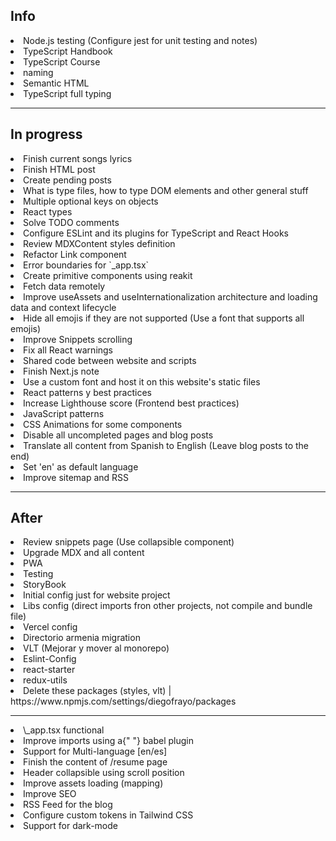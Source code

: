 ## Info

<Collapsible title="Priority">
  <ToDoList>
    <li>Node.js testing (Configure jest for unit testing and notes)</li>
    <li>TypeScript Handbook</li>
    <li>TypeScript Course</li>
  </ToDoList>
</Collapsible>

<Collapsible title="Best practices checklist">
  <ToDoList>
    <li>
      <Link href="https://github.com/kettanaito/naming-cheatsheet">naming</Link>
    </li>
    <li>Semantic HTML</li>
    <li>TypeScript full typing</li>
  </ToDoList>
</Collapsible>

---

## In progress

<Collapsible title="Content">
  <ToDoList>
    <li>Finish current songs lyrics</li>
    <li>Finish HTML post</li>
    <li>Create pending posts</li>
  </ToDoList>
</Collapsible>

<Collapsible title="TypeScript">
  <ToDoList>
    <li>What is type files, how to type DOM elements and other general stuff</li>
    <li>Multiple optional keys on objects</li>
    <li>React types</li>
    <li>Solve TODO comments</li>
    <li>Configure ESLint and its plugins for TypeScript and React Hooks</li>
  </ToDoList>
</Collapsible>

<Collapsible title="Challenges">
  <ToDoList>
    <li>Review MDXContent styles definition</li>
    <li>Refactor Link component</li>
    <li>Error boundaries for `_app.tsx`</li>
    <li>Create primitive components using reakit</li>
    <li>Fetch data remotely</li>
    <li>
      Improve useAssets and useInternationalization architecture and loading data and
      context lifecycle
    </li>
    <li>
      Hide all emojis if they are not supported (Use a font that supports all emojis)
    </li>
    <li>Improve Snippets scrolling</li>
    <li>Fix all React warnings</li>
    <li>Shared code between website and scripts</li>
  </ToDoList>
</Collapsible>

<Collapsible title="Learning">
  <ToDoList>
    <li>Finish Next.js note</li>
    <li>Use a custom font and host it on this website's static files</li>
    <li>React patterns y best practices</li>
    <li>Increase Lighthouse score (Frontend best practices)</li>
    <li>JavaScript patterns</li>
    <li>CSS Animations for some components</li>
  </ToDoList>
</Collapsible>

<Collapsible title="English">
  <ToDoList>
    <li data-completed>Disable all uncompleted pages and blog posts</li>
    <li>Translate all content from Spanish to English (Leave blog posts to the end)</li>
    <li>Set 'en' as default language</li>
    <li>Improve sitemap and RSS</li>
  </ToDoList>
</Collapsible>

---

## After

<Collapsible title="To Do">
  <ToDoList>
    <li data-completed>Review snippets page (Use collapsible component)</li>
    <li>Upgrade MDX and all content</li>
  </ToDoList>
</Collapsible>

<Collapsible title="Long term">
  <ToDoList>
    <li>PWA</li>
    <li>Testing</li>
    <li>StoryBook</li>
  </ToDoList>
</Collapsible>

<Collapsible title="Monorepo / Repos cleanup">
  <ToDoList>
    <li>Initial config just for website project</li>
    <li>Libs config (direct imports fron other projects, not compile and bundle file)</li>
    <li>Vercel config</li>
    <li>Directorio armenia migration</li>
  </ToDoList>
  <ToDoList>
    <li>VLT (Mejorar y mover al monorepo)</li>
    <li>Eslint-Config</li>
    <li>react-starter</li>
    <li>redux-utils</li>
    <li>
      Delete these packages (styles, vlt) | <Link href="https://www.npmjs.com/settings/diegofrayo/packages">https://www.npmjs.com/settings/diegofrayo/packages</Link>
    </li>
  </ToDoList>
</Collapsible>

---

<Collapsible title="Done">
  <ToDoList>
    <li data-completed >\_app.tsx functional</li>
    <li>
      Improve imports using a{" "}
      <Link href="https://www.npmjs.com/package/babel-plugin-import">babel plugin</Link>
    </li>
    <li data-completed>Support for Multi-language [en/es]</li>
    <li data-completed>
      Finish the content of <Link href={DATA.routes.RESUME}>/resume</Link> page
    </li>
    <li data-completed>Header collapsible using scroll position</li>
    <li>Improve assets loading (mapping)</li>
    <li data-completed>Improve SEO</li>
    <li data-completed>RSS Feed for the blog</li>
    <li data-completed>Configure custom tokens in Tailwind CSS</li>
    <li data-completed>Support for dark-mode</li>
  </ToDoList>
</Collapsible>
